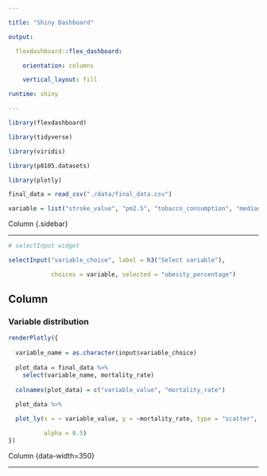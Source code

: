 ---

title: "Shiny Dashboard"

output: 

  flexdashboard::flex_dashboard:

    orientation: columns

    vertical_layout: fill

runtime: shiny

---



```{r setup, include=FALSE}

library(flexdashboard)

library(tidyverse)

library(viridis)

library(p8105.datasets)

library(plotly)

```


```{r}
final_data = read_csv("./data/final_data.csv")

variable = list("stroke_value", "pm2.5", "tobacco_consumption", "median_income", "obesity_percentage")
```



Column {.sidebar}

-----------------------------------------------------------------------



```{r}

# selectInput widget

selectInput("variable_choice", label = h3("Select variable"),

            choices = variable, selected = "obesity_percentage")

```

Column {data-width=650}
-----------------------------------------------------------------------



### Variable distribution



```{r}

renderPlotly({ 
  
  variable_name = as.character(input$variable_choice)
  
  plot_data = final_data %>%
    select(variable_name, mortality_rate)
  
  colnames(plot_data) = c("variable_value", "mortality_rate")
  
  plot_data %>%

  plot_ly(x = ~ variable_value, y = ~mortality_rate, type = "scatter",

          alpha = 0.5)
})

```




Column {data-width=350}

-----------------------------------------------------------------------